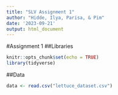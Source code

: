 ```yaml
---
title: "SLV Assignment 1"
author: "Hidde, Ilya, Parisa, & Pim"
date: '2023-09-21'
output: html_document
---
```


#Assignment 1
##Libraries
```r
knitr::opts_chunk$set(echo = TRUE)
library(tidyverse)
```


##Data
```r
data <- read.csv("lettuce_dataset.csv")
```


